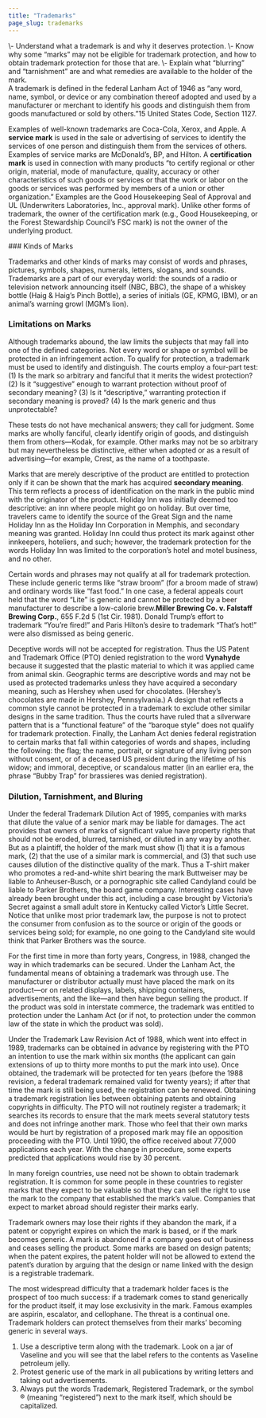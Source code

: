 ```yaml
---
title: "Trademarks"
page_slug: trademarks
---
```

<div className="content-chunk" data-subsection-id = "Learning-Objectives-27pt">
<Info title="LEARNING OBJECTIVES">\- Understand what a trademark is and why it deserves protection.  
\- Know why some “marks” may not be eligible for trademark protection, and how to obtain trademark protection for those that are.  
\- Explain what “blurring” and “tarnishment” are and what remedies are available to the holder of the mark.</Info>
</div>
<div className="content-chunk" data-subsection-id = "Definitions-of-Trademarks-122t">
A trademark is defined in the federal Lanham Act of 1946 as “any word, name, symbol, or device or any combination thereof adopted and used by a manufacturer or merchant to identify his goods and distinguish them from goods manufactured or sold by others.”15 United States Code, Section 1127.

Examples of well-known trademarks are Coca-Cola, Xerox, and Apple. A **service mark** is used in the sale or advertising of services to identify the services of one person and distinguish them from the services of others. Examples of service marks are McDonald’s, BP, and Hilton. A **certification mark** is used in connection with many products “to certify regional or other origin, material, mode of manufacture, quality, accuracy or other characteristics of such goods or services or that the work or labor on the goods or services was performed by members of a union or other organization.” Examples are the Good Housekeeping Seal of Approval and UL (Underwriters Laboratories, Inc., approval mark). Unlike other forms of trademark, the owner of the certification mark (e.g., Good Housekeeping, or the Forest Stewardship Council’s FSC mark) is not the owner of the underlying product.
</div>
<div className="content-chunk" data-subsection-id = "Extent-of-Trademark-Protection-Kinds-of-Marks-123t">
### Kinds of Marks

Trademarks and other kinds of marks may consist of words and phrases, pictures, symbols, shapes, numerals, letters, slogans, and sounds. Trademarks are a part of our everyday world: the sounds of a radio or television network announcing itself (NBC, BBC), the shape of a whiskey bottle (Haig & Haig’s Pinch Bottle), a series of initials (GE, KPMG, IBM), or an animal’s warning growl (MGM’s lion).

### Limitations on Marks

Although trademarks abound, the law limits the subjects that may fall into one of the defined categories. Not every word or shape or symbol will be protected in an infringement action. To qualify for protection, a trademark must be used to identify and distinguish. The courts employ a four-part test: (1) Is the mark so arbitrary and fanciful that it merits the widest protection? (2) Is it “suggestive” enough to warrant protection without proof of secondary meaning? (3) Is it “descriptive,” warranting protection if secondary meaning is proved? (4) Is the mark generic and thus unprotectable?

These tests do not have mechanical answers; they call for judgment. Some marks are wholly fanciful, clearly identify origin of goods, and distinguish them from others—Kodak, for example. Other marks may not be so arbitrary but may nevertheless be distinctive, either when adopted or as a result of advertising—for example, Crest, as the name of a toothpaste.

Marks that are merely descriptive of the product are entitled to protection only if it can be shown that the mark has acquired **secondary meaning**. This term reflects a process of identification on the mark in the public mind with the originator of the product. Holiday Inn was initially deemed too descriptive: an inn where people might go on holiday. But over time, travelers came to identify the source of the Great Sign and the name Holiday Inn as the Holiday Inn Corporation in Memphis, and secondary meaning was granted. Holiday Inn could thus protect its mark against other innkeepers, hoteliers, and such; however, the trademark protection for the words Holiday Inn was limited to the corporation’s hotel and motel business, and no other.

Certain words and phrases may not qualify at all for trademark protection. These include generic terms like “straw broom” (for a broom made of straw) and ordinary words like “fast food.” In one case, a federal appeals court held that the word “Lite” is generic and cannot be protected by a beer manufacturer to describe a low-calorie brew.__Miller Brewing Co. v. Falstaff Brewing Corp.__, 655 F.2d 5 (1st Cir. 1981). Donald Trump’s effort to trademark “You’re fired!” and Paris Hilton’s desire to trademark “That’s hot!” were also dismissed as being generic.

Deceptive words will not be accepted for registration. Thus the US Patent and Trademark Office (PTO) denied registration to the word __Vynahyde__ because it suggested that the plastic material to which it was applied came from animal skin. Geographic terms are descriptive words and may not be used as protected trademarks unless they have acquired a secondary meaning, such as Hershey when used for chocolates. (Hershey’s chocolates are made in Hershey, Pennsylvania.) A design that reflects a common style cannot be protected in a trademark to exclude other similar designs in the same tradition. Thus the courts have ruled that a silverware pattern that is a “functional feature” of the “baroque style” does not qualify for trademark protection. Finally, the Lanham Act denies federal registration to certain marks that fall within categories of words and shapes, including the following: the flag; the name, portrait, or signature of any living person without consent, or of a deceased US president during the lifetime of his widow; and immoral, deceptive, or scandalous matter (in an earlier era, the phrase “Bubby Trap” for brassieres was denied registration).

### Dilution, Tarnishment, and Bluring

Under the federal Trademark Dilution Act of 1995, companies with marks that dilute the value of a senior mark may be liable for damages. The act provides that owners of marks of significant value have property rights that should not be eroded, blurred, tarnished, or diluted in any way by another. But as a plaintiff, the holder of the mark must show (1) that it is a famous mark, (2) that the use of a similar mark is commercial, and (3) that such use causes dilution of the distinctive quality of the mark. Thus a T-shirt maker who promotes a red-and-white shirt bearing the mark Buttweiser may be liable to Anheuser-Busch, or a pornographic site called Candyland could be liable to Parker Brothers, the board game company. Interesting cases have already been brought under this act, including a case brought by Victoria’s Secret against a small adult store in Kentucky called Victor’s Little Secret. Notice that unlike most prior trademark law, the purpose is not to protect the consumer from confusion as to the source or origin of the goods or services being sold; for example, no one going to the Candyland site would think that Parker Brothers was the source.
</div>
<div className="content-chunk" data-subsection-id = "Acquiring-Trademark-Rights-126t">
For the first time in more than forty years, Congress, in 1988, changed the way in which trademarks can be secured. Under the Lanham Act, the fundamental means of obtaining a trademark was through use. The manufacturer or distributor actually must have placed the mark on its product—or on related displays, labels, shipping containers, advertisements, and the like—and then have begun selling the product. If the product was sold in interstate commerce, the trademark was entitled to protection under the Lanham Act (or if not, to protection under the common law of the state in which the product was sold).

Under the Trademark Law Revision Act of 1988, which went into effect in 1989, trademarks can be obtained in advance by registering with the PTO an intention to use the mark within six months (the applicant can gain extensions of up to thirty more months to put the mark into use). Once obtained, the trademark will be protected for ten years (before the 1988 revision, a federal trademark remained valid for twenty years); if after that time the mark is still being used, the registration can be renewed. Obtaining a trademark registration lies between obtaining patents and obtaining copyrights in difficulty. The PTO will not routinely register a trademark; it searches its records to ensure that the mark meets several statutory tests and does not infringe another mark. Those who feel that their own marks would be hurt by registration of a proposed mark may file an opposition proceeding with the PTO. Until 1990, the office received about 77,000 applications each year. With the change in procedure, some experts predicted that applications would rise by 30 percent.

In many foreign countries, use need not be shown to obtain trademark registration. It is common for some people in these countries to register marks that they expect to be valuable so that they can sell the right to use the mark to the company that established the mark’s value. Companies that expect to market abroad should register their marks early.
</div>
<div className="content-chunk" data-subsection-id = "Loss-of-Rights-127t">
Trademark owners may lose their rights if they abandon the mark, if a patent or copyright expires on which the mark is based, or if the mark becomes generic. A mark is abandoned if a company goes out of business and ceases selling the product. Some marks are based on design patents; when the patent expires, the patent holder will not be allowed to extend the patent’s duration by arguing that the design or name linked with the design is a registrable trademark.

The most widespread difficulty that a trademark holder faces is the prospect of too much success: if a trademark comes to stand generically for the product itself, it may lose exclusivity in the mark. Famous examples are aspirin, escalator, and cellophane. The threat is a continual one. Trademark holders can protect themselves from their marks’ becoming generic in several ways.

1.  Use a descriptive term along with the trademark. Look on a jar of Vaseline and you will see that the label refers to the contents as Vaseline petroleum jelly.
2.  Protest generic use of the mark in all publications by writing letters and taking out advertisements.
3.  Always put the words Trademark, Registered Trademark, or the symbol ® (meaning “registered”) next to the mark itself, which should be capitalized.
</div>
